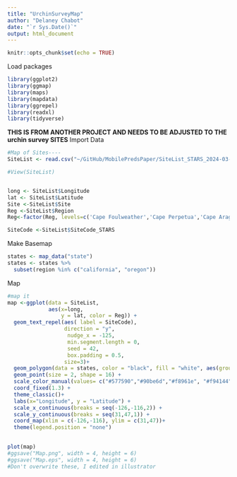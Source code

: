 ```yaml
---
title: "UrchinSurveyMap"
author: "Delaney Chabot"
date: "`r Sys.Date()`"
output: html_document
---
```


```r
knitr::opts_chunk$set(echo = TRUE)
```

Load packages
```r
library(ggplot2)
library(ggmap)
library(maps)
library(mapdata)
library(ggrepel)
library(readxl)
library(tidyverse)
```

**THIS IS FROM ANOTHER PROJECT AND NEEDS TO BE ADJUSTED TO THE urchin survey SITES**
Import Data
```r
#Map of Sites----
SiteList <- read.csv("~/GitHub/MobilePredsPaper/SiteList_STARS_2024-03-20_SAG.xlsx")

#View(SiteList)


long <- SiteList$Longitude
lat <- SiteList$Latitude
Site <-SiteList$Site
Reg <-SiteList$Region
Reg<-factor(Reg, levels=c('Cape Foulweather','Cape Perpetua','Cape Arago','Cape Blanco', "Southern Oregon', 'Cape Mendocino"))#change Pred to a factor and make order for graphing and such

SiteCode <-SiteList$SiteCode_STARS
```

Make Basemap
```r
states <- map_data("state")
states <- states %>%
  subset(region %in% c("california", "oregon"))
```

Map
```r
#map it
map <-ggplot(data = SiteList, 
             aes(x=long, 
                 y = lat, color = Reg)) +   
  geom_text_repel(aes( label = SiteCode),
                  direction = "y", 
                   nudge_x = -125, 
                   min.segment.length = 0, 
                   seed = 42, 
                   box.padding = 0.5,
                  size=3)+
  geom_polygon(data = states, color = "black", fill = "white", aes(group=group)) + 
  geom_point(size = 2, shape = 16) +
  scale_color_manual(values= c("#577590","#90be6d","#f8961e", "#f94144")) +
  coord_fixed(1.3) +
  theme_classic()+
  labs(x="Longitude", y = "Latitude") +
  scale_x_continuous(breaks = seq(-126,-116,2)) +
  scale_y_continuous(breaks = seq(31,47,1)) +
  coord_map(xlim = c(-126,-116), ylim = c(31,47))+
  theme(legend.position = "none") 
  

plot(map)
#ggsave("Map.png", width = 4, height = 6)
#ggsave("Map.eps", width = 4, height = 6)
#Don't overwrite these, I edited in illustrator
```



